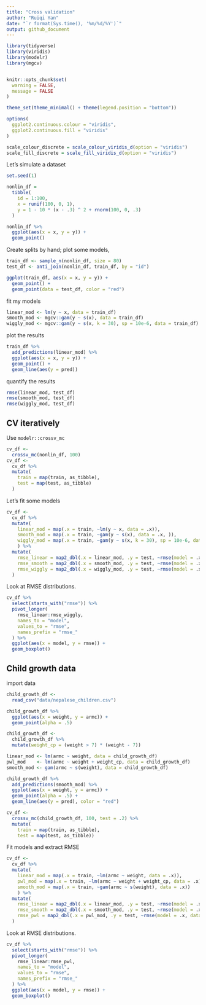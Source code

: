 ```yaml
---
title: "Cross validation"
author: "Ruiqi Yan"
date: "`r format(Sys.time(), '%m/%d/%Y')`"
output: github_document
---
```


```r
library(tidyverse)
library(viridis)
library(modelr)
library(mgcv)


knitr::opts_chunk$set(
  warning = FALSE,
  message = FALSE
)

theme_set(theme_minimal() + theme(legend.position = "bottom"))

options(
  ggplot2.continuous.colour = "viridis",
  ggplot2.continuous.fill = "viridis"
)

scale_colour_discrete = scale_colour_viridis_d(option = "viridis")
scale_fill_discrete = scale_fill_viridis_d(option = "viridis")
```

Let's simulate a dataset

```r
set.seed(1)

nonlin_df = 
  tibble(
    id = 1:100,
    x = runif(100, 0, 1),
    y = 1 - 10 * (x - .3) ^ 2 + rnorm(100, 0, .3)
  )

nonlin_df %>% 
  ggplot(aes(x = x, y = y)) +
  geom_point()
```

Create splits by hand; plot some models,

```r

train_df <- sample_n(nonlin_df, size = 80)
test_df <- anti_join(nonlin_df, train_df, by = "id")

ggplot(train_df, aes(x = x, y = y)) +
  geom_point() +
  geom_point(data = test_df, color = "red")
```

fit my models

```r
linear_mod <- lm(y ~ x, data = train_df)
smooth_mod <- mgcv::gam(y ~ s(x), data = train_df)
wiggly_mod <- mgcv::gam(y ~ s(x, k = 30), sp = 10e-6, data = train_df)
```

plot the results

```r
train_df %>% 
  add_predictions(linear_mod) %>% 
  ggplot(aes(x = x, y = y)) +
  geom_point() +
  geom_line(aes(y = pred)) 
```

quantify the results

```r
rmse(linear_mod, test_df)
rmse(smooth_mod, test_df)
rmse(wiggly_mod, test_df)
```

## CV iteratively

Use `modelr::crossv_mc`


```r
cv_df <-
  crossv_mc(nonlin_df, 100)
cv_df <-
  cv_df %>% 
  mutate(
    train = map(train, as_tibble),
    test = map(test, as_tibble)
  )
```

Let's fit some models

```r
cv_df <-
  cv_df %>% 
  mutate(
    linear_mod = map(.x = train, ~lm(y ~ x, data = .x)),
    smooth_mod = map(.x = train, ~gam(y ~ s(x), data = .x, )),
    wiggly_mod = map(.x = train, ~gam(y ~ s(x, k = 30), sp = 10e-6, data = .x))
    ) %>% 
  mutate(
    rmse_linear = map2_dbl(.x = linear_mod, .y = test, ~rmse(model = .x, data = .y)),
    rmse_smooth = map2_dbl(.x = smooth_mod, .y = test, ~rmse(model = .x, data = .y)),
    rmse_wiggly = map2_dbl(.x = wiggly_mod, .y = test, ~rmse(model = .x, data = .y))
  )
```

Look at RMSE distributions.

```r
cv_df %>% 
  select(starts_with("rmse")) %>% 
  pivot_longer(
    rmse_linear:rmse_wiggly,
    names_to = "model",
    values_to = "rmse",
    names_prefix = "rmse_"
  ) %>% 
  ggplot(aes(x = model, y = rmse)) +
  geom_boxplot()
```

## Child growth data

import data

```r
child_growth_df <- 
  read_csv("data/nepalese_children.csv")
```

```r
child_growth_df %>% 
  ggplot(aes(x = weight, y = armc)) + 
  geom_point(alpha = .5)
```

```r
child_growth_df <-
  child_growth_df %>% 
  mutate(weight_cp = (weight > 7) * (weight - 7))

linear_mod <- lm(armc ~ weight, data = child_growth_df)
pwl_mod    <- lm(armc ~ weight + weight_cp, data = child_growth_df)
smooth_mod <- gam(armc ~ s(weight), data = child_growth_df)

child_growth_df %>% 
  add_predictions(smooth_mod) %>% 
  ggplot(aes(x = weight, y = armc)) + 
  geom_point(alpha = .5) +
  geom_line(aes(y = pred), color = "red")
```


```r
cv_df <-
  crossv_mc(child_growth_df, 100, test = .2) %>% 
  mutate(
    train = map(train, as_tibble),
    test = map(test, as_tibble))
```


Fit models and extract RMSE

```r
cv_df <-
  cv_df %>% 
  mutate(
    linear_mod = map(.x = train, ~lm(armc ~ weight, data = .x)),
    pwl_mod = map(.x = train, ~lm(armc ~ weight + weight_cp, data = .x)),
    smooth_mod = map(.x = train, ~gam(armc ~ s(weight), data = .x))
    ) %>% 
  mutate(
    rmse_linear = map2_dbl(.x = linear_mod, .y = test, ~rmse(model = .x, data = .y)),
    rmse_smooth = map2_dbl(.x = smooth_mod, .y = test, ~rmse(model = .x, data = .y)),
    rmse_pwl = map2_dbl(.x = pwl_mod, .y = test, ~rmse(model = .x, data = .y))
  )
```

Look at RMSE distributions.
```r
cv_df %>% 
  select(starts_with("rmse")) %>% 
  pivot_longer(
    rmse_linear:rmse_pwl,
    names_to = "model",
    values_to = "rmse",
    names_prefix = "rmse_"
  ) %>% 
  ggplot(aes(x = model, y = rmse)) +
  geom_boxplot()
```



